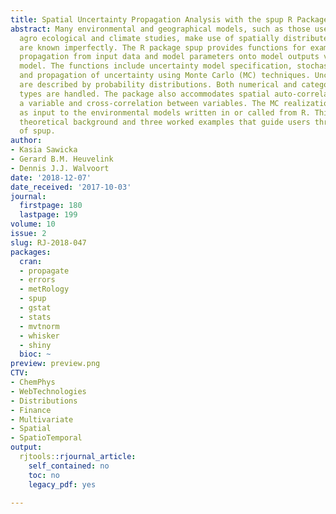 ```yaml
---
title: Spatial Uncertainty Propagation Analysis with the spup R Package
abstract: Many environmental and geographical models, such as those used in land degradation,
  agro ecological and climate studies, make use of spatially distributed inputs that
  are known imperfectly. The R package spup provides functions for examining the uncertainty
  propagation from input data and model parameters onto model outputs via the environmental
  model. The functions include uncertainty model specification, stochastic simulation
  and propagation of uncertainty using Monte Carlo (MC) techniques. Uncertain variables
  are described by probability distributions. Both numerical and categorical data
  types are handled. The package also accommodates spatial auto-correlation within
  a variable and cross-correlation between variables. The MC realizations may be used
  as input to the environmental models written in or called from R. This article provides
  theoretical background and three worked examples that guide users through the application
  of spup.
author:
- Kasia Sawicka
- Gerard B.M. Heuvelink
- Dennis J.J. Walvoort
date: '2018-12-07'
date_received: '2017-10-03'
journal:
  firstpage: 180
  lastpage: 199
volume: 10
issue: 2
slug: RJ-2018-047
packages:
  cran:
  - propagate
  - errors
  - metRology
  - spup
  - gstat
  - stats
  - mvtnorm
  - whisker
  - shiny
  bioc: ~
preview: preview.png
CTV:
- ChemPhys
- WebTechnologies
- Distributions
- Finance
- Multivariate
- Spatial
- SpatioTemporal
output:
  rjtools::rjournal_article:
    self_contained: no
    toc: no
    legacy_pdf: yes

---
```

